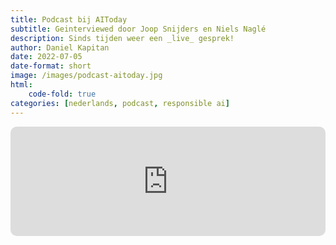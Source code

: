 ```yaml
---
title: Podcast bij AIToday
subtitle: Geinterviewed door Joop Snijders en Niels Naglé
description: Sinds tijden weer een _live_ gesprek!
author: Daniel Kapitan
date: 2022-07-05
date-format: short
image: /images/podcast-aitoday.jpg
html:
    code-fold: true
categories: [nederlands, podcast, responsible ai]
---
```



```{=html}
<iframe allow="autoplay *; encrypted-media *; fullscreen *; clipboard-write" frameborder="0" height="175" style="width:100%;max-width:660px;overflow:hidden;border-radius:10px;" sandbox="allow-forms allow-popups allow-same-origin allow-scripts allow-storage-access-by-user-activation allow-top-navigation-by-user-activation" src="https://embed.podcasts.apple.com/nl/podcast/s03e11-eerlijke-algoritmes-met-daniel-kapitan/id1510558415?i=1000568874206"></iframe>
```